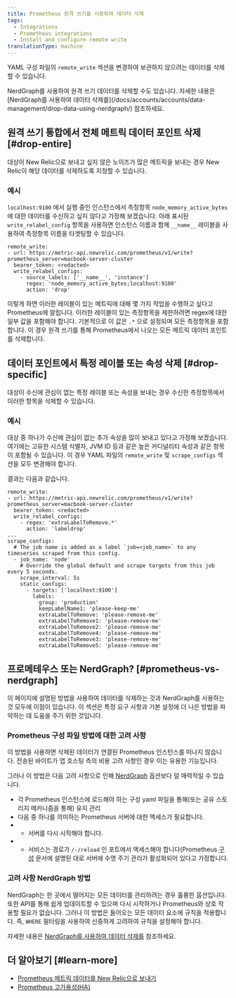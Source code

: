```yaml
---
title: Prometheus 원격 쓰기를 사용하여 데이터 삭제
tags:
  - Integrations
  - Prometheus integrations
  - Install and configure remote write
translationType: machine
---
```


YAML 구성 파일의 `remote_write` 섹션을 변경하여 보관하지 않으려는 데이터를 삭제할 수 있습니다.

<Callout variant="tip">
  NerdGraph를 사용하여 원격 쓰기 데이터를 삭제할 수도 있습니다. 자세한 내용은 [NerdGraph를 사용하여 데이터 삭제를](/docs/accounts/accounts/data-management/drop-data-using-nerdgraph/) 참조하세요.
</Callout>

## 원격 쓰기 통합에서 전체 메트릭 데이터 포인트 삭제 [#drop-entire]

대상이 New Relic으로 보내고 싶지 않은 노이즈가 많은 메트릭을 보내는 경우 New Relic이 해당 데이터를 삭제하도록 지정할 수 있습니다.

### 예시

`localhost:9100` 에서 실행 중인 인스턴스에서 측정항목 `node_memory_active_bytes` 에 대한 데이터를 수신하고 싶지 않다고 가정해 보겠습니다. 아래 표시된 `write_relabel_config` 항목을 사용하면 인스턴스 이름과 함께 `__name__` 레이블을 사용하여 측정항목 이름을 타겟팅할 수 있습니다.

```
remote_write:
- url: https://metric-api.newrelic.com/prometheus/v1/write?prometheus_server=macbook-server-cluster
  bearer_token: <redacted>
  write_relabel_configs:
    - source_labels: ['__name__', 'instance']
      regex: 'node_memory_active_bytes;localhost:9100'
      action: 'drop'
```

이렇게 하면 이러한 레이블이 있는 메트릭에 대해 몇 가지 작업을 수행하고 싶다고 Prometheus에 알립니다. 이러한 레이블이 있는 측정항목을 제한하려면 regex에 대한 일부 값을 포함해야 합니다. 기본적으로 이 값은 `.*` 으로 설정되며 모든 측정항목을 포함합니다. 이 경우 원격 쓰기를 통해 Prometheus에서 나오는 모든 메트릭 데이터 포인트를 삭제합니다.

## 데이터 포인트에서 특정 레이블 또는 속성 삭제 [#drop-specific]

대상이 수신에 관심이 없는 특정 레이블 또는 속성을 보내는 경우 수신한 측정항목에서 이러한 항목을 삭제할 수 있습니다.

### 예시

대상 중 하나가 수신에 관심이 없는 추가 속성을 많이 보내고 있다고 가정해 보겠습니다. 여기에는 고유한 시스템 식별자, JVM ID 등과 같은 높은 카디널리티 속성과 같은 항목이 포함될 수 있습니다. 이 경우 YAML 파일의 `remote_write` 및 `scrape_configs` 섹션을 모두 변경해야 합니다.

결과는 다음과 같습니다.

```
remote_write:
- url: https://metric-api.newrelic.com/prometheus/v1/write?prometheus_server=macbook-server-cluster
  bearer_token: <redacted>
  write_relabel_configs:
    - regex: 'extraLabelToRemove.*'
      action: 'labeldrop'
...
scrape_configs:
  # The job name is added as a label `job=<job_name>` to any timeseries scraped from this config.
  - job_name: 'node'
    # Override the global default and scrape targets from this job every 5 seconds.
    scrape_interval: 5s
    static_configs:
      - targets: ['localhost:9100']
        labels:
          group: 'production'
          keepLabelName1: 'please-keep-me'
          extraLabelToRemove: 'please-remove-me'
          extraLabelToRemove1: 'please-remove-me'
          extraLabelToRemove2: 'please-remove-me'
          extraLabelToRemove4: 'please-remove-me'
          extraLabelToRemove3: 'please-remove-me'
          extraLabelToRemove5: 'please-remove-me'
```

## 프로메테우스 또는 NerdGraph? [#prometheus-vs-nerdgraph]

이 페이지에 설명된 방법을 사용하여 데이터를 삭제하는 것과 NerdGraph를 사용하는 것 모두에 이점이 있습니다. 이 섹션은 특정 요구 사항과 기본 설정에 더 나은 방법을 파악하는 데 도움을 주기 위한 것입니다.

### Prometheus 구성 파일 방법에 대한 고려 사항

이 방법을 사용하면 삭제된 데이터가 연결된 Prometheus 인스턴스를 떠나지 않습니다. 전송된 바이트가 앱 호스팅 측의 비용 고려 사항인 경우 이는 유용한 기능입니다.

그러나 이 방법은 다음 고려 사항으로 인해 [NerdGraph](/docs/accounts/accounts/data-management/drop-data-using-nerdgraph/) 옵션보다 덜 매력적일 수 있습니다.

* 각 Prometheus 인스턴스에 로드해야 하는 구성 yaml 파일을 통해(또는 공유 스토리지 메커니즘을 통해) 유지 관리
* 다음 중 하나를 의미하는 Prometheus 서버에 대한 액세스가 필요합니다.
* * 서버를 다시 시작해야 합니다.
* * 서비스는 경로가 `/-/reload` 인 포트에서 액세스해야 합니다(Prometheus [구성](https://prometheus.io/docs/prometheus/latest/configuration/configuration/#configuration) 문서에 설명된 대로 서버에 수명 주기 관리가 활성화되어 있다고 가정합니다.

### 고려 사항 NerdGraph 방법

NerdGraph는 한 곳에서 떨어지는 모든 데이터를 관리하려는 경우 훌륭한 옵션입니다. 또한 API를 통해 쉽게 업데이트할 수 있으며 다시 시작하거나 Prometheus와 상호 작용할 필요가 없습니다. 그러나 이 방법은 들어오는 모든 데이터 요소에 규칙을 적용합니다. 즉, `WHERE` 필터링을 사용하여 신중하게 고려하여 규칙을 설정해야 합니다.

자세한 내용은 [NerdGraph를 사용하여 데이터 삭제를](/docs/accounts/accounts/data-management/drop-data-using-nerdgraph/) 참조하세요.

## 더 알아보기 [#learn-more]

* [Prometheus 메트릭 데이터를 New Relic으로 보내기](/docs/integrations/prometheus-integrations/get-started/send-prometheus-metric-data-new-relic/)
* [Prometheus 고가용성(HA)](/docs/integrations/prometheus-integrations/install-configure/prometheus-high-availability-ha/)
